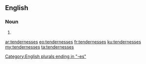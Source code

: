 ==English==

===Noun===
{{head|en|plural}}

# {{plural of|tenderness|lang=en}}

[[Category:English plurals ending in "-es"]]

[[ar:tendernesses]]
[[eo:tendernesses]]
[[fr:tendernesses]]
[[ku:tendernesses]]
[[my:tendernesses]]
[[ta:tendernesses]]